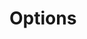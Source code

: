 # Options


<ul className="grid grid-cols-1 md:grid-cols-2 lg:grid-cols-3 xl:grid-cols-4 gap-4 -ml-6">
<ReferenceCard
        title="Hedge"
        description="add, list, pick, plot, rmv, sop"
        url="/terminal/reference/stocks/options/hedge"
/>
<ReferenceCard
    title="Calc"
    description="Calculate profit or loss for given option settings."
    url="/terminal/reference/stocks/options/calc"
    command="true"
/>
<ReferenceCard
    title="Chains"
    description="Display option chains"
    url="/terminal/reference/stocks/options/chains"
    command="true"
/>
<ReferenceCard
    title="Eodchain"
    description="Get full option chain at a given end of day."
    url="/terminal/reference/stocks/options/eodchain"
    command="true"
/>
<ReferenceCard
    title="Exp"
    description="See and set expiration date"
    url="/terminal/reference/stocks/options/exp"
    command="true"
/>
<ReferenceCard
    title="Greeks"
    description="The greeks for a given option."
    url="/terminal/reference/stocks/options/greeks"
    command="true"
/>
<ReferenceCard
    title="Grhist"
    description="Plot historical option greeks."
    url="/terminal/reference/stocks/options/grhist"
    command="true"
/>
<ReferenceCard
    title="Hist"
    description="Gets historical quotes for given option chain"
    url="/terminal/reference/stocks/options/hist"
    command="true"
/>
<ReferenceCard
    title="Info"
    description="Display option data [Source: Barchart.com]"
    url="/terminal/reference/stocks/options/info"
    command="true"
/>
<ReferenceCard
    title="Load"
    description="Load a ticker into option menu"
    url="/terminal/reference/stocks/options/load"
    command="true"
/>
<ReferenceCard
    title="Oi"
    description="Plot open interest. Open interest represents the number of contracts that exist."
    url="/terminal/reference/stocks/options/oi"
    command="true"
/>
<ReferenceCard
    title="Pcr"
    description="Display put to call ratio for ticker [AlphaQuery.com]"
    url="/terminal/reference/stocks/options/pcr"
    command="true"
/>
<ReferenceCard
    title="Plot"
    description="Shows a plot for the given x and y variables"
    url="/terminal/reference/stocks/options/plot"
    command="true"
/>
<ReferenceCard
    title="Unu"
    description="This command gets unusual options from fdscanner.com"
    url="/terminal/reference/stocks/options/unu"
    command="true"
/>
<ReferenceCard
    title="Voi"
    description="Plots Volume + Open Interest of calls vs puts."
    url="/terminal/reference/stocks/options/voi"
    command="true"
/>
<ReferenceCard
    title="Vol"
    description="Plot volume. Volume refers to the number of contracts traded today."
    url="/terminal/reference/stocks/options/vol"
    command="true"
/>
<ReferenceCard
    title="Vsurf"
    description="Plot 3D volatility surface."
    url="/terminal/reference/stocks/options/vsurf"
    command="true"
/>
</ul>
